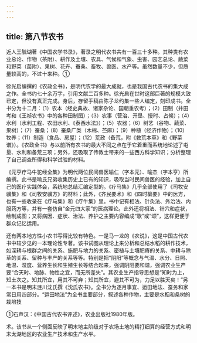 ```yaml
---
---
---
```

title: 第八节农书
---



近人王毓瑚著《中国农学书录》，著录之明代农书共有一百三十多种。其种类有农业总论、作物（茶附）、耕作及土壤、农具、气候和气象、虫害、园艺总论、蔬菜和野菜（菌附）、果树、花卉、蚕桑、畜牧、兽医、水产等。虽然数量不少，但质量较高的，不过十来种。①

徐光启编撰的《农政全书》，是明代农学的最大成就，也是我国古代农书的集大成之作。全书约七十余万字，引用文献二百多种。徐光启在世时这部巨著的规模大致已定，但没有真正完成。身后，存留手稿由陈子龙约集一些人编定，刻印成书。全书分为十二月：（1）农本（经史典故、诸家杂论、国朝重农考）；（2）田制（井田考和《王祯农书》中的各种田制图）；（3）农事（营治、开垦、授时、占候）；（4）水利（水利工程、农田水利、《泰西水法》）；（5）农器；（6）树艺（谷物、蔬菜、果树）；（7）蚕桑；（8）蚕桑广类（木棉、苎麻）；（9）种植（经济作物）；（10）牧养；（11）制造（食品、房屋）；（12）荒政（备荒，附《救荒本草》和《野菜谱》）。《农政全书》与以前所有农书的最大不同之点在于它着重而系统地论述了屯垦、水利和备荒三项；另外，还吸取了传教士带来的一些西方科学知识；分析整理了自己调查所得和科学试验的材料。

《元亨疗马牛驼经全集》为明代两位民间兽医喻仁（字本元）、喻杰（字本亨）所编撰。此书是喻氏兄弟收集历史上已有的知识，吸取当时民间兽医的经验，加上自己的医疗实践体会，系统地总结汇编定型的。《疗马集》几乎全部使用了《司牧安骥集》和《司牧安骥方》的材料；此外，《齐民要术》和《四时纂要》中的医方，也有一些收录在《疗马集》和《疗牛集》里。书中记有相法、针灸法、外治法、内服药方等，并有一套仿自“金元四大家”的医病理论。此外还将相法、针穴和症状，绘制成图；又将病因、症状、治法、养护之主要内容编成“歌”或“颂”，这样更便于群众记忆运用。

还有两本地方性小农书写得比较有特色。一是马一龙的《农说》，这是中国古代农书中较少见的一本理论性专著。该书试图从理论上来分析和总结水稻的耕作技术，如深耕与根群之间的关系、施肥与地力的关系、密植与土壤肥瘠的关系、中耕与除草的关系、留种与丰产的关系等等。特别是把“阴阳”等概念与气温、水分、日照、地温、湿度、营养生长和生殖生长等结合起来，强调阴阳要和谐，强调农业生产要“合天时、地脉、物性之宜，而无所差失”。其农业生产指导思想是“知时为上，知土次之。知其所宜，用其不可弃；知其所宜，避其不可为，力足以胜天矣！”另一本书是明末涟川沈氏撰《沈氏农书》。全书分为逐月事宜、运田地法、蚕务和家常日用四部分。“运田地法”为全书主要部分，叙述各种作物，主要是水稻和桑树的栽培技

①石声汉：《中国古代农书评述》，农业出版社1980年版。

术。该书从一个侧面反映了明末地主阶级对于农场土地的精打细算的经营方式和明末太湖地区的农业生产技术和生产水平。